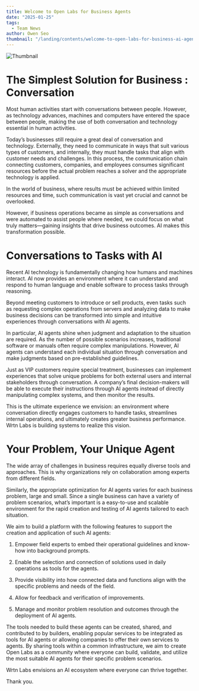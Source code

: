 ```yaml
---
title: Welcome to Open Labs for Business Agents
date: "2025-01-25"
tags:
  - Team News
author: Owen Seo
thumbnail: "/landing/contents/welcome-to-open-labs-for-business-ai-agents/1.png"
---
```


![Thumbnail](/contents/welcome-to-open-labs-for-business-ai-agents/1.png)

# The Simplest Solution for Business : Conversation

Most human activities start with conversations between people. However, as technology advances, machines and computers have entered the space between people, making the use of both conversation and technology essential in human activities.

Today’s businesses still require a great deal of conversation and technology. Externally, they need to communicate in ways that suit various types of customers, and internally, they must handle tasks that align with customer needs and challenges. In this process, the communication chain connecting customers, companies, and employees consumes significant resources before the actual problem reaches a solver and the appropriate technology is applied.

In the world of business, where results must be achieved within limited resources and time, such communication is vast yet crucial and cannot be overlooked.

However, if business operations became as simple as conversations and were automated to assist people where needed, we could focus on what truly matters—gaining insights that drive business outcomes. AI makes this transformation possible.

# Conversations to Tasks with AI

Recent AI technology is fundamentally changing how humans and machines interact. AI now provides an environment where it can understand and respond to human language and enable software to process tasks through reasoning.

Beyond meeting customers to introduce or sell products, even tasks such as requesting complex operations from servers and analyzing data to make business decisions can be transformed into simple and intuitive experiences through conversations with AI agents.

In particular, AI agents shine when judgment and adaptation to the situation are required. As the number of possible scenarios increases, traditional software or manuals often require complex manipulations. However, AI agents can understand each individual situation through conversation and make judgments based on pre-established guidelines.

Just as VIP customers require special treatment, businesses can implement experiences that solve unique problems for both external users and internal stakeholders through conversation. A company’s final decision-makers will be able to execute their instructions through AI agents instead of directly manipulating complex systems, and then monitor the results.

This is the ultimate experience we envision: an environment where conversation directly engages customers to handle tasks, streamlines internal operations, and ultimately creates greater business performance. Wrtn Labs is building systems to realize this vision.

# Your Problem, Your Unique Agent

The wide array of challenges in business requires equally diverse tools and approaches. This is why organizations rely on collaboration among experts from different fields.

Similarly, the appropriate optimization for AI agents varies for each business problem, large and small. Since a single business can have a variety of problem scenarios, what’s important is a easy-to-use and scalable environment for the rapid creation and testing of AI agents tailored to each situation.

We aim to build a platform with the following features to support the creation and application of such AI agents:

1. Empower field experts to embed their operational guidelines and know-how into background prompts.

2. Enable the selection and connection of solutions used in daily operations as tools for the agents.

3. Provide visibility into how connected data and functions align with the specific problems and needs of the field.

4. Allow for feedback and verification of improvements.

5. Manage and monitor problem resolution and outcomes through the deployment of AI agents.

The tools needed to build these agents can be created, shared, and contributed to by builders, enabling popular services to be integrated as tools for AI agents or allowing companies to offer their own services to agents. By sharing tools within a common infrastructure, we aim to create Open Labs as a community where everyone can build, validate, and utilize the most suitable AI agents for their specific problem scenarios.

Wrtn Labs envisions an AI ecosystem where everyone can thrive together.

Thank you.
